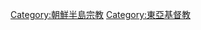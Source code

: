{{Commonscat|Christianity in Korea}}

[[Category:朝鮮半島宗教|Category:朝鮮半島宗教]]
[[Category:東亞基督教|Category:東亞基督教]]